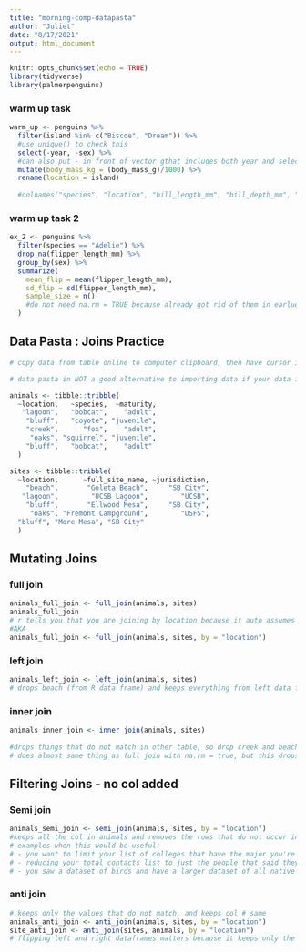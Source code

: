 ```yaml
---
title: "morning-comp-datapasta"
author: "Juliet"
date: "8/17/2021"
output: html_document
---
```


```r
knitr::opts_chunk$set(echo = TRUE)
library(tidyverse)
library(palmerpenguins)
```

### warm up task

```r
warm_up <- penguins %>% 
  filter(island %in% c("Biscoe", "Dream")) %>% 
  #use unique() to check this
  select(-year, -sex) %>% 
  #can also put - in front of vector gthat includes both year and select
  mutate(body_mass_kg = (body_mass_g)/1000) %>% 
  rename(location = island)
  
  #colnames("species", "location", "bill_length_mm", "bill_depth_mm", "flipper_length_mm", "body_mass_g", "sex", "year", "body_mass_kg")

```


### warm up task 2

```r
ex_2 <- penguins %>% 
  filter(species == "Adelie") %>% 
  drop_na(flipper_length_mm) %>% 
  group_by(sex) %>% 
  summarize(
    mean_flip = mean(flipper_length_mm),
    sd_flip = sd(flipper_length_mm),
    sample_size = n()
    #do not need na.rm = TRUE because already got rid of them in earluer line
  )
```

## Data Pasta : Joins Practice

```r

# copy data from table online to computer clipboard, then have cursor in chunk and go to addins --> paste as tibble

# data pasta in NOT a good alternative to importing data if your data is in a file, this is a very specific use case

animals <- tibble::tribble(
  ~location,   ~species,  ~maturity,
   "lagoon",   "bobcat",    "adult",
    "bluff",   "coyote", "juvenile",
    "creek",      "fox",    "adult",
     "oaks", "squirrel", "juvenile",
    "bluff",   "bobcat",    "adult"
  )

sites <- tibble::tribble(
  ~location,      ~full_site_name, ~jurisdiction,
    "beach",       "Goleta Beach",     "SB City",
   "lagoon",        "UCSB Lagoon",        "UCSB",
    "bluff",       "Ellwood Mesa",     "SB City",
     "oaks", "Fremont Campground",        "USFS",
  "bluff", "More Mesa", "SB City"
  )

```

## Mutating Joins

### full join

```r
animals_full_join <- full_join(animals, sites)
animals_full_join
# r tells you that you are joining by location because it auto assumes that col with the same name are the key
#AKA
animals_full_join <- full_join(animals, sites, by = "location")
```

### left join

```r
animals_left_join <- left_join(animals, sites)
# drops beach (from R data frame) and keeps everything from left data frame, but creek has NA's in new col that were addded by the R data frame
```

### inner join

```r
animals_inner_join <- inner_join(animals, sites)
  
#drops things that do not match in other table, so drop creek and beach
# does almost same thing as full join with na.rm = true, but this drops any NA's in your original dataset, so make suer you dont have any NA values in dataset before you join
```

## Filtering Joins - no col added

### Semi join

```r
animals_semi_join <- semi_join(animals, sites, by = "location")
#keeps all the col in animals and removes the rows that do not occur in sites
# examples when this would be useful: 
# - you want to limit your list of colleges that have the major you're interested in, so reducing the number of colleges (rows) depending on if there is a key match with the dataframe that includes colleges with that major plus other academic info you dont care about
# - reducing your total contacts list to just the people that said they are available to come to your party to send invites
# - you saw a dataset of birds and have a larger dataset of all native birds in the area, and you want to reduce your list of obs birds to only the native ones, so reducing the number of obs, and you dont care about adding more info in more col about those birds 

```

### anti join

```r
# keeps only the values that do not match, and keeps col # same
animals_anti_join <- anti_join(animals, sites, by = "location")
site_anti_join <- anti_join(sites, animals, by = "location")
# flipping left and right dataframes matters because it keeps only the non-matching rows from l datafrome, does not show the non-matching col that may exist in the R dataframe
```





